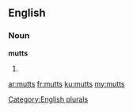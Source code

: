 ==English==

===Noun===
'''mutts'''

# {{plural of|mutt}}

[[Category:English plurals]]

[[ar:mutts]]
[[fr:mutts]]
[[ku:mutts]]
[[my:mutts]]